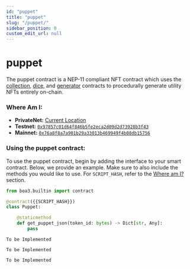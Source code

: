 ```yaml
---
id: "puppet"
title: "puppet"
slug: "/puppet/"
sidebar_position: 0
custom_edit_url: null
---
```



# puppet
The puppet contract is a NEP-11 compliant NFT contract which uses the [collection](../collection), [dice](../dice), and [generator](../generator) contracts
to procedurally generate utility NFTs entirely on-chain.

### Where Am I:
* **PrivateNet:** [Current Location](https://github.com/CityOfZion/props/blob/develop/sdk/src/Puppet.ts#L50)
* **Testnet:** [`0x97857c01d64f846b5fe2eca2d09d2d73928b3f43`](https://dora.coz.io/contract/neo3/testnet_rc4/0x97857c01d64f846b5fe2eca2d09d2d73928b3f43)
* **Mainnet:** [`0x76a8f8a7a901b29a33013b469949f4b08db15756`](https://dora.coz.io/contract/neo3/mainnet/0x76a8f8a7a901b29a33013b469949f4b08db15756)

### Using the puppet contract:
To use the puppet contract, begin by adding the interface to your smart contract.  Below, we provide an example.  Make sure to also include the methods you would like to use. For `SCRIPT_HASH`, refer to the [Where am I?](#where-am-i) section.

<Tabs>
<TabItem value="python" label="Python">

```python
from boa3.builtin import contract

@contract({{SCRIPT_HASH}})
class Puppet:

    @staticmethod
    def get_puppet_json(token_id: bytes) -> Dict[str, Any]:
        pass

```

</TabItem>

<TabItem value="cSharp" label="C#">

```
To be Implemented
```

</TabItem>

<TabItem value="go" label="Go">

```
To be Implemented
```

</TabItem>


<TabItem value="java" label="Java">

```
To be Implemented
```

</TabItem>

</Tabs>





